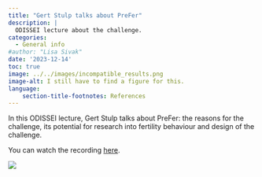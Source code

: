```yaml
---
title: "Gert Stulp talks about PreFer"
description: |
  ODISSEI lecture about the challenge.   
categories:
  - General info
#author: "Lisa Sivak"
date: '2023-12-14'
toc: true
image: ../../images/incompatible_results.png
image-alt: I still have to find a figure for this. 
language: 
    section-title-footnotes: References
---
```


In this ODISSEI lecture, Gert Stulp talks about PreFer: the reasons for the challenge, its potential for research into fertility behaviour and design of the challenge.  

You can watch the recording [here](https://eur.cloud.panopto.eu/Panopto/Pages/Viewer.aspx?id=addbcfb3-2803-4ad7-a175-b0d600f80a92){target="_blank"}.

![](/images/reasons_challenge.png)

